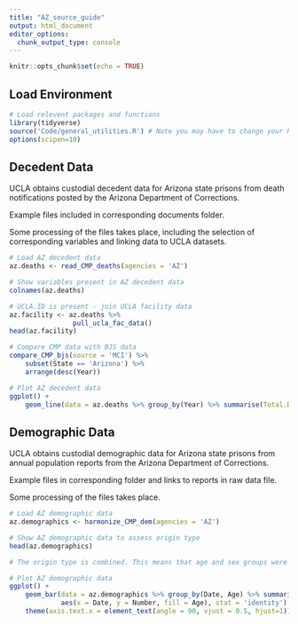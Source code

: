 ```yaml
---
title: "AZ_source_guide"
output: html_document
editor_options: 
  chunk_output_type: console
---
```


```r
knitr::opts_chunk$set(echo = TRUE)
```

## Load Environment

```r
# Load relevent packages and functions
library(tidyverse)
source('Code/general_utilities.R') # Note you may have to change your Rmarkdown option for evaluate chunks to project instead of document
options(scipen=10)
```

## Decedent Data

UCLA obtains custodial decedent data for Arizona state prisons from death notifications posted by the Arizona Department of Corrections.

Example files included in corresponding documents folder.

Some processing of the files takes place, including the selection of corresponding variables and linking data to UCLA datasets. 

```r
# Load AZ decedent data
az.deaths <- read_CMP_deaths(agencies = 'AZ')

# Show variables present in AZ decedent data
colnames(az.deaths)

# UCLA.ID is present - join UCLA facility data
az.facility <- az.deaths %>%
                pull_ucla_fac_data()
head(az.facility)

# Compare CMP data with BJS data
compare_CMP_bjs(source = 'MCI') %>%
    subset(State == 'Arizona') %>%
    arrange(desc(Year))

# Plot AZ decedent data 
ggplot() +
    geom_line(data = az.deaths %>% group_by(Year) %>% summarise(Total.Deaths = n()),aes(x = Year, y = Total.Deaths))

```


## Demographic Data

UCLA obtains custodial demographic data for Arizona state prisons from annual population reports from the Arizona Department of Corrections.

Example files in corresponding folder and links to reports in raw data file.

Some processing of the files takes place. 

```r
# Load AZ demographic data
az.demographics <- harmonize_CMP_dem(agencies = 'AZ')

# Show AZ demographic data to assess origin type
head(az.demographics)

# The origin type is combined. This means that age and sex groups were aggregated and reported together.   

# Plot AZ demographic data 
ggplot() +
    geom_bar(data = az.demographics %>% group_by(Date, Age) %>% summarise(Number = sum(Number, na.rm = TRUE)),
             aes(x = Date, y = Number, fill = Age), stat = 'identity') +
    theme(axis.text.x = element_text(angle = 90, vjust = 0.5, hjust=1)) # To see dates on x axis



```
